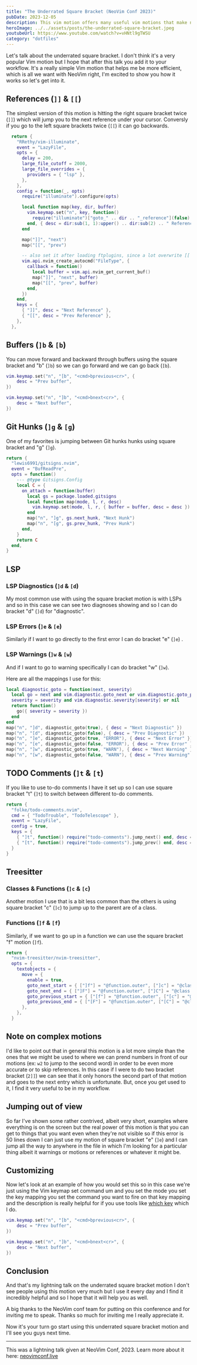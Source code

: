 ```yaml
---
title: "The Underrated Square Bracket (NeoVim Conf 2023)"
pubDate: 2023-12-05
description: This vim motion offers many useful vim motions that make navigating code a breeze
heroImage: ../../assets/posts/the-underrated-square-bracket.jpeg
youtubeUrl: https://www.youtube.com/watch?v=vHNtl9gTWSU
category: "dotfiles"
---
```


Let's talk about the underrated square bracket. I don't think it's a very popular Vim motion but I hope that after this talk you add it to your workflow. It's a really simple Vim motion that helps me be more efficient, which is all we want with NeoVim right, I'm excited to show you how it works so let's get into it.

## References (`]]` & `[[`)

The simplest version of this motion is hitting the right square bracket twice (`]]`) which will jump you to the next reference under your cursor. Conversly if you go to the left square brackets twice (`[[`) it can go backwards.

```lua title="~/.config/nvim/lua/plugins/vim-illuminate.lua"
  return {
    "RRethy/vim-illuminate",
    event = "LazyFile",
    opts = {
      delay = 200,
      large_file_cutoff = 2000,
      large_file_overrides = {
        providers = { "lsp" },
      },
    },
    config = function(_, opts)
      require("illuminate").configure(opts)

      local function map(key, dir, buffer)
        vim.keymap.set("n", key, function()
          require("illuminate")["goto_" .. dir .. "_reference"](false)
        end, { desc = dir:sub(1, 1):upper() .. dir:sub(2) .. " Reference", buffer = buffer })
      end

      map("]]", "next")
      map("[[", "prev")

      -- also set it after loading ftplugins, since a lot overwrite [[ and ]]
      vim.api.nvim_create_autocmd("FileType", {
        callback = function()
          local buffer = vim.api.nvim_get_current_buf()
          map("]]", "next", buffer)
          map("[[", "prev", buffer)
        end,
      })
    end,
    keys = {
      { "]]", desc = "Next Reference" },
      { "[[", desc = "Prev Reference" },
    },
  },
```

## Buffers (`]b` & `[b`)

You can move forward and backward through buffers using the square bracket and "b" (`]b`) so we can go forward and we can go back (`[b`).

```lua title="~/.config/nvim/init.lua"
vim.keymap.set("n", "[b", "<cmd>bprevious<cr>", {
	desc = "Prev buffer",
})

vim.keymap.set("n", "]b", "<cmd>bnext<cr>", {
	desc = "Next buffer",
})
```

## Git Hunks (`]g` & `[g`)

One of my favorites is jumping between Git hunks hunks using square bracket and "g" (`]g`).

```lua title="~/.config/nvim/lua/plugins/gitsigns.lua
return {
  "lewis6991/gitsigns.nvim",
  event = "BufReadPre",
  opts = function()
    --- @type Gitsigns.Config
    local C = {
      on_attach = function(buffer)
        local gs = package.loaded.gitsigns
        local function map(mode, l, r, desc)
          vim.keymap.set(mode, l, r, { buffer = buffer, desc = desc })
        end
        map("n", "]g", gs.next_hunk, "Next Hunk")
        map("n", "[g", gs.prev_hunk, "Prev Hunk")
      end,
    }
    return C
  end,
}
```

## LSP

### LSP Diagnostics (`]d` & `[d`)

My most common use with using the square bracket motion is with LSPs and so in this case we can see two diagnoses showing and so I can do bracket "d" (`]d`) for "diagnostic".

### LSP Errors (`]e` & `[e`)

Similarly if I want to go directly to the first error I can do bracket "e" (`]e`) .

### LSP Warnings (`]w` & `[w`)

And if I want to go to warning specifically I can do bracket "w" (`]w`).

Here are all the mappings I use for this:

```lua title="~/.config/nvim/lua/init.lua"
local diagnostic_goto = function(next, severity)
  local go = next and vim.diagnostic.goto_next or vim.diagnostic.goto_prev
  severity = severity and vim.diagnostic.severity[severity] or nil
  return function()
    go({ severity = severity })
  end
end
map("n", "]d", diagnostic_goto(true), { desc = "Next Diagnostic" })
map("n", "[d", diagnostic_goto(false), { desc = "Prev Diagnostic" })
map("n", "]e", diagnostic_goto(true, "ERROR"), { desc = "Next Error" })
map("n", "[e", diagnostic_goto(false, "ERROR"), { desc = "Prev Error" })
map("n", "]w", diagnostic_goto(true, "WARN"), { desc = "Next Warning" })
map("n", "[w", diagnostic_goto(false, "WARN"), { desc = "Prev Warning" })
```

## TODO Comments (`]t` & `[t`)

If you like to use to-do comments I have it set up so I can use square bracket "t" (`]t`) to switch between different to-do comments.

```lua title="~/.config/nvim/lua/plugins/todo-comments.lua"
return {
  "folke/todo-comments.nvim",
  cmd = { "TodoTrouble", "TodoTelescope" },
  event = "LazyFile",
  config = true,
  keys = {
    { "]t", function() require("todo-comments").jump_next() end, desc = "Next todo comment" },
    { "[t", function() require("todo-comments").jump_prev() end, desc = "Previous todo comment" },
  }
}
```

## Treesitter

### Classes & Functions (`]c` & `[c`)

Another motion I use that is a bit less common than the others is using square bracket "c" (`]c`) to jump up to the parent are of a class.

### Functions (`]f` & `[f`)

Similarly, if we want to go up in a function we can use the square bracket "f" motion (`]f`).

```lua title="~/.config/nvim/lua/plugins/nvim-treesitter.lua"
return {
  "nvim-treesitter/nvim-treesitter",
  opts = {
    textobjects = {
      move = {
        enable = true,
        goto_next_start = { ["]f"] = "@function.outer", ["]c"] = "@class.outer" },
        goto_next_end = { ["]F"] = "@function.outer", ["]C"] = "@class.outer" },
        goto_previous_start = { ["[f"] = "@function.outer", ["[c"] = "@class.outer" },
        goto_previous_end = { ["[F"] = "@function.outer", ["[C"] = "@class.outer" },
      },
    },
  }
```

## Note on complex motions

I'd like to point out that in general this motion is a lot more simple than the ones that we might be used to where we can prend numbers in front of our motions (ex: `w2` to jump to the second word) in order to be even more accurate or to skip references. In this case if I were to do two bracket bracket (`2]]`) we can see that it only honors the second part of that motion and goes to the next entry which is unfortunate. But, once you get used to it, I find it very useful to be in my workflow.

## Jumping out of view

So far I've shown some rather contrived, albeit very short, examples where everything is on the screen but the real power of this motion is that you can get to things that you want even when they're not visible so if this error is 50 lines down I can just use my motion of square bracket "e" (`]e`) and I can jump all the way to anywhere in the file in which I'm looking for a particular thing albeit it warnings or motions or references or whatever it might be.

## Customizing

Now let's look at an example of how you would set this so in this case we're just using the Vim keymap set command um and you set the mode you set the key mapping you set the command you want to fire on that key mapping and the description is really helpful for if you use tools like [which key](https://github.com/folke/which-key.nvim) which I do.

```lua
vim.keymap.set("n", "[b", "<cmd>bprevious<cr>", {
	desc = "Prev buffer",
})

vim.keymap.set("n", "]b", "<cmd>bnext<cr>", {
	desc = "Next buffer",
})
```

## Conclusion

And that's my lightning talk on the underrated square bracket motion I don't see people using this motion very much but I use it every day and I find it incredibly helpful and so I hope that it will help you as well.

A big thanks to the NeoVim conf team for putting on this conference and for inviting me to speak. Thanks so much for inviting me I really appreciate it.

Now it's your turn go start using this underrated square bracket motion and I'll see you guys next time.

---

This was a lightning talk given at NeoVim Conf, 2023. Learn more about it here:
[neovimconf.live](https://neovimconf.live/)

